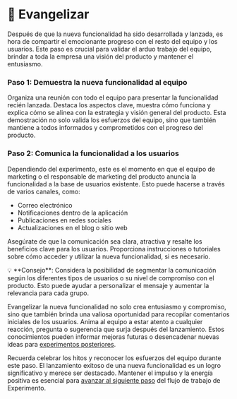 
# 📣 Evangelizar

Después de que la nueva funcionalidad ha sido desarrollada y lanzada, es hora de compartir el emocionante progreso con el resto del equipo y los usuarios. Este paso es crucial para validar el arduo trabajo del equipo, brindar a toda la empresa una visión del producto y mantener el entusiasmo.

<Steps>

### Paso 1: Demuestra la nueva funcionalidad al equipo

Organiza una reunión con todo el equipo para presentar la funcionalidad recién lanzada. Destaca los aspectos clave, muestra cómo funciona y explica cómo se alinea con la estrategia y visión general del producto. Esta demostración no solo valida los esfuerzos del equipo, sino que también mantiene a todos informados y comprometidos con el progreso del producto.

### Paso 2: Comunica la funcionalidad a los usuarios

Dependiendo del experimento, este es el momento en que el equipo de marketing o el responsable de marketing del producto anuncia la funcionalidad a la base de usuarios existente. Esto puede hacerse a través de varios canales, como:

- Correo electrónico
- Notificaciones dentro de la aplicación
- Publicaciones en redes sociales
- Actualizaciones en el blog o sitio web

Asegúrate de que la comunicación sea clara, atractiva y resalte los beneficios clave para los usuarios. Proporciona instrucciones o tutoriales sobre cómo acceder y utilizar la nueva funcionalidad, si es necesario.

</Steps>

<Callout>
💡 **Consejo**: Considera la posibilidad de segmentar la comunicación según los diferentes tipos de usuarios o su nivel de compromiso con el producto. Esto puede ayudar a personalizar el mensaje y aumentar la relevancia para cada grupo.
</Callout>

Evangelizar la nueva funcionalidad no solo crea entusiasmo y compromiso, sino que también brinda una valiosa oportunidad para recopilar comentarios iniciales de los usuarios. Anima al equipo a estar atento a cualquier reacción, pregunta o sugerencia que surja después del lanzamiento. Estos conocimientos pueden informar mejoras futuras o desencadenar nuevas ideas para [experimentos posteriores](/flujo-de-trabajo/repetir).

Recuerda celebrar los hitos y reconocer los esfuerzos del equipo durante este paso. El lanzamiento exitoso de una nueva funcionalidad es un logro significativo y merece ser destacado. Mantener el impulso y la energía positiva es esencial para [avanzar al siguiente paso](/flujo-de-trabajo/analizar) del flujo de trabajo de Experimento.